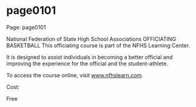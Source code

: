
# page0101

Page: page0101

National Federation of State High School Associations OFFICIATING BASKETBALL This officiating course is part of the NFHS Learning Center.

It is designed to assist individuals in becoming a better official and improving the experience for the official and the student-athlete.

To access the course online, visit www.nfhslearn.com.

Cost:

Free
  